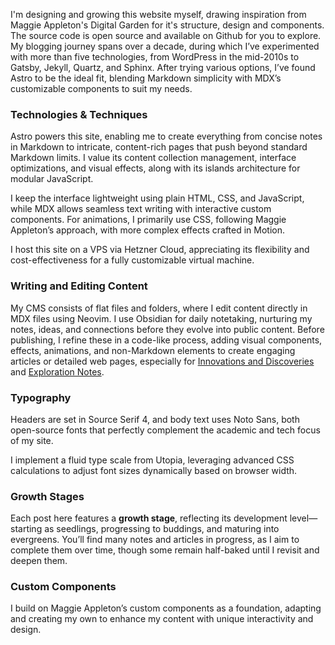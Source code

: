 ---
---


I'm designing and growing this website myself, drawing inspiration from <TooltipLink href="https://maggieappleton.com/">Maggie Appleton's Digital Garden</TooltipLink> for it's structure, design and components. The source code is open source and available on <TooltipLink href="https://github.com/timkoval/neuroland">Github</TooltipLink> for you to explore. My blogging journey spans over a decade, during which I’ve experimented with more than five technologies, from WordPress in the mid-2010s to Gatsby, Jekyll, Quartz, and Sphinx. After trying various options, I’ve found Astro to be the ideal fit, blending Markdown simplicity with MDX’s customizable components to suit my needs.

### Technologies & Techniques

 <TooltipLink href="https://astro.build/">Astro</TooltipLink> powers this site, enabling me to create everything from concise notes in Markdown to intricate, content-rich pages that push beyond standard Markdown limits. I value its content collection management, interface optimizations, and visual effects, along with its <TooltipLink href="https://docs.astro.build/en/concepts/islands/">islands architecture</TooltipLink> for modular JavaScript.

 I keep the interface lightweight using plain HTML, CSS, and JavaScript, while <TooltipLink href="https://github.com/mdx-js/mdx">MDX</TooltipLink> allows seamless text writing with interactive custom components. For animations, I primarily use CSS, following Maggie Appleton’s approach, with more complex effects crafted in <TooltipLink href="https://motion.dev/">Motion</TooltipLink>. 

 I host this site on a VPS via <TooltipLink href="https://www.hetzner.com/cloud/">Hetzner Cloud</TooltipLink>, appreciating its flexibility and cost-effectiveness for a fully customizable virtual machine.

### Writing and Editing Content

My CMS consists of flat files and folders, where I edit content directly in MDX files using Neovim. I use <TooltipLink href="https://obsidian.md/">Obsidian</TooltipLink>  for daily notetaking, nurturing my notes, ideas, and connections before they evolve into public content. Before publishing, I refine these in a code-like process, adding visual components, effects, animations, and non-Markdown elements to create engaging articles or detailed web pages, especially for [Innovations and Discoveries](/projects) and [Exploration Notes](/notes).

### Typography

Headers are set in <TooltipLink href="https://fonts.google.com/specimen/Source+Serif+4">Source Serif 4</TooltipLink>, and body text uses <TooltipLink href="https://fonts.google.com/specimen/Noto+Sans">Noto Sans</TooltipLink>, both open-source fonts that perfectly complement the academic and tech focus of my site. 

I implement a <TooltipLink href="https://utopia.fyi/blog/designing-with-fluid-type-scales">fluid type scale</TooltipLink> from <TooltipLink href="https://utopia.fyi/">Utopia</TooltipLink>, leveraging advanced CSS calculations to adjust font sizes dynamically based on browser width.

### Growth Stages

Each post here features a **growth stage**, reflecting its development level—starting as <Icon name="seedling" size="20px" /> seedlings, progressing to <Icon name="budding" size="20px" />  buddings, and maturing into <Icon name="evergreen" size="20px" /> evergreens. You’ll find many notes and articles in progress, as I aim to complete them over time, though some remain half-baked until I revisit and deepen them.

### Custom Components

I build on Maggie Appleton’s custom components as a foundation, adapting and creating my own to enhance my content with unique interactivity and design.

